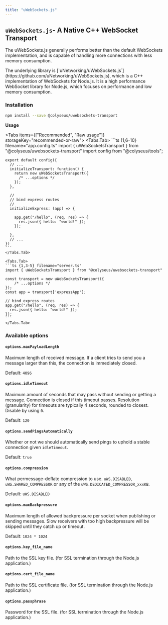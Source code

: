 ```yaml
---
title: "uWebSockets.js"
---
```


## `uWebSockets.js`- A Native C++ WebSocket Transport

The uWebSockets.js generally performs better than the default WebSockets implementation, and is capable of handling more connections with less memory consumption.

<Callout type="info">
    The underlying library is [`uNetworking/uWebSockets.js`](https://github.com/uNetworking/uWebSockets.js), which is a C++ implementation of WebSockets for Node.js. It is a high performance WebSocket library for Node.js, which focuses on performance and low memory consumption.
</Callout>

### Installation

```sh npm2yarn
npm install --save @colyseus/uwebsockets-transport
```

**Usage**

<Tabs items={["Recommended", "Raw usage"]} storageKey="recommended-or-raw">
    <Tabs.Tab>
    ```ts {1,6-10} filename="app.config.ts"
    import { uWebSocketsTransport } from "@colyseus/uwebsockets-transport"
    import config from "@colyseus/tools";

    export default config({
      // ...
      initializeTransport: function() {
        return new uWebSocketsTransport({
          /* ...options */
        });
      },

      //
      // bind express routes
      //
      initializeExpress: (app) => {

        app.get("/hello", (req, res) => {
          res.json({ hello: "world!" });
        });

      },
      // ...
    })
    ```
    </Tabs.Tab>

    <Tabs.Tab>
    ```ts {1,3-5} filename="server.ts"
    import { uWebSocketsTransport } from "@colyseus/uwebsockets-transport"

    const transport = new uWebSocketsTransport({
        /* ...options */
    });
    const app = transport['expressApp'];

    // bind express routes
    app.get("/hello", (req, res) => {
      res.json({ hello: "world!" });
    });
    ```
    </Tabs.Tab>
</Tabs>

### Available options

#### `options.maxPayloadLength`
Maximum length of received message. If a client tries to send you a message larger than this, the connection is immediately closed.

Default: `4096`

#### `options.idleTimeout`
Maximum amount of seconds that may pass without sending or getting a message. Connection is closed if this timeout passes. Resolution (granularity) for timeouts are typically 4 seconds, rounded to closest. Disable by using `0`.

Default: `120`

#### `options.sendPingsAutomatically`

Whether or not we should automatically send pings to uphold a stable connection given `idleTimeout`.

Default: `true`

#### `options.compression`

What permessage-deflate compression to use. `uWS.DISABLED`, `uWS.SHARED_COMPRESSOR` or any of the `uWS.DEDICATED_COMPRESSOR_xxxKB`.

Default: `uWS.DISABLED`

#### `options.maxBackpressure`

Maximum length of allowed backpressure per socket when publishing or sending messages. Slow receivers with too high backpressure will be skipped until they catch up or timeout.

Default: `1024 * 1024`

#### `options.key_file_name`

Path to the SSL key file. (for SSL termination through the Node.js application.)

#### `options.cert_file_name`

Path to the SSL certificate file. (for SSL termination through the Node.js application.)

#### `options.passphrase`

Password for the SSL file. (for SSL termination through the Node.js application.)

